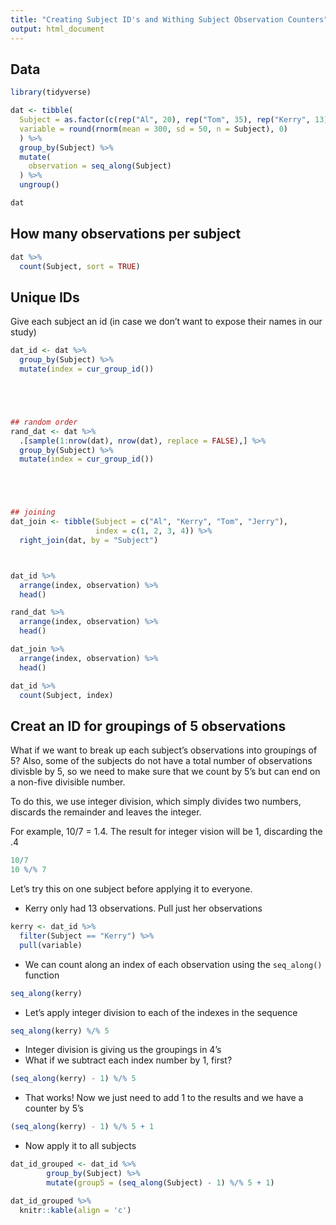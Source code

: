 ```yaml
---
title: "Creating Subject ID's and Withing Subject Observation Counters"
output: html_document
---
```


## Data

```r
library(tidyverse)

dat <- tibble(
  Subject = as.factor(c(rep("Al", 20), rep("Tom", 35), rep("Kerry", 13))),
  variable = round(rnorm(mean = 300, sd = 50, n = Subject), 0)
  ) %>% 
  group_by(Subject) %>% 
  mutate(
    observation = seq_along(Subject)
  ) %>% 
  ungroup()

dat
```


## How many observations per subject

```r

dat %>%
  count(Subject, sort = TRUE)

```



## Unique IDs

Give each subject an id (in case we don't want to expose their names in our study)

```r

dat_id <- dat %>%
  group_by(Subject) %>%
  mutate(index = cur_group_id())





## random order
rand_dat <- dat %>% 
  .[sample(1:nrow(dat), nrow(dat), replace = FALSE),] %>%
  group_by(Subject) %>%
  mutate(index = cur_group_id()) 





## joining
dat_join <- tibble(Subject = c("Al", "Kerry", "Tom", "Jerry"),
                   index = c(1, 2, 3, 4)) %>%
  right_join(dat, by = "Subject")



dat_id %>% 
  arrange(index, observation) %>% 
  head()

rand_dat %>% 
  arrange(index, observation) %>% 
  head()

dat_join %>% 
  arrange(index, observation) %>% 
  head()

dat_id %>%
  count(Subject, index)

```


## Creat an ID for groupings of 5 observations

What if we want to break up each subject's observations into groupings of 5? Also, some of the subjects do not have a total number of observations divisble by 5, so we need to make sure that we count by 5's but can end on a non-five divisible number.

To do this, we use integer division, which simply divides two numbers, discards the remainder and leaves the integer.

For example, 10/7 = 1.4. The result for integer vision will be 1, discarding the .4

```r

10/7
10 %/% 7

```

Let's try this on one subject before applying it to everyone.

* Kerry only had 13 observations. Pull just her observations

```r

kerry <- dat_id %>% 
  filter(Subject == "Kerry") %>% 
  pull(variable)

```

* We can count along an index of each observation using the `seq_along()` function

```r

seq_along(kerry)

```

* Let's apply integer division to each of the indexes in the sequence

```r

seq_along(kerry) %/% 5

```

* Integer division is giving us the groupings in 4's
* What if we subtract each index number by 1, first?

```r

(seq_along(kerry) - 1) %/% 5

```


* That works! Now we just need to add 1 to the results and we have a counter by 5's

```r
(seq_along(kerry) - 1) %/% 5 + 1
```

* Now apply it to all subjects

```r

dat_id_grouped <- dat_id %>%
		group_by(Subject) %>%
		mutate(group5 = (seq_along(Subject) - 1) %/% 5 + 1)

dat_id_grouped %>%
  knitr::kable(align = 'c')

```

